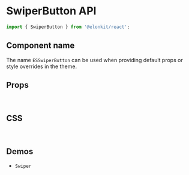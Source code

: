 
<Meta title="Components API/SwiperButton" />

# SwiperButton API

```js
import { SwiperButton } from '@elonkit/react';
```

## Component name

The name `ESSwiperButton` can be used when providing default props or style overrides in the theme.

## Props

<TableInterface variant="props" name="SwiperButtonProps" />

<br />

## CSS

<TableInterface variant="css" name="SwiperButtonClasses" />

<br />

## Demos

<ul>
  <li>
    <LinkTo kind="components-swiper" story="demo">
      <code>Swiper</code>
    </LinkTo>
  </li>
</ul>
